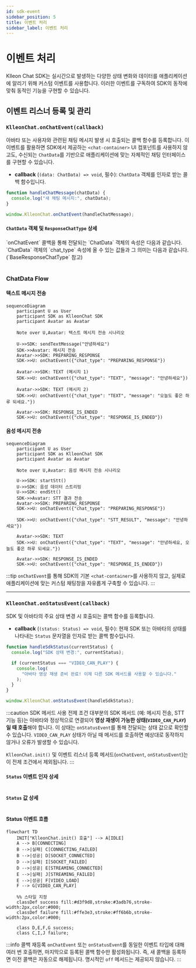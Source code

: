 ```yaml
---
id: sdk-event
sidebar_position: 5
title: 이벤트 처리
sidebar_label: 이벤트 처리
---
```



<Head>
  <title>Klleon Chat SDK 이벤트 처리 - onChatEvent, onStatusEvent 사용법</title>
  <meta
    name="description"
    content="Klleon Chat SDK에서 제공하는 onChatEvent와 onStatusEvent를 활용해 아바타 상태 변화와 채팅 메시지를 처리하는 방법을 안내합니다. VIDEO_CAN_PLAY, chat_type, status 흐름까지 상세하게 정리되어 있습니다."
  />
  <meta
    name="keywords"
    content="Klleon Chat SDK, 이벤트 처리, onChatEvent, onStatusEvent, status 이벤트, VIDEO_CAN_PLAY, 채팅 이벤트, chat_type, STATUS 흐름도, 디지털 휴먼 SDK, 클레온 SDK, 실시간 채팅 이벤트, 자바스크립트 이벤트 리스너"
  />
</Head>

# 이벤트 처리

Klleon Chat SDK는 실시간으로 발생하는 다양한 상태 변화와 데이터를 애플리케이션에 알리기 위해 커스텀 이벤트를 사용합니다. 이러한 이벤트를 구독하여 SDK의 동작에 맞춰 동적인 기능을 구현할 수 있습니다.

## 이벤트 리스너 등록 및 관리

### `KlleonChat.onChatEvent(callback)`

아바타 또는 사용자와 관련된 채팅 메시지 발생 시 호출되는 콜백 함수를 등록합니다. 이 이벤트를 활용하면 SDK에서 제공하는 `<chat-container>` UI 컴포넌트를 사용하지 않고도, 수신되는 `ChatData`를 기반으로 애플리케이션에 맞는 자체적인 채팅 인터페이스를 구현할 수 있습니다.

- **callback** (`(data: ChatData) => void`, 필수): `ChatData` 객체를 인자로 받는 콜백 함수입니다.

```javascript
function handleChatMessage(chatData) {
  console.log("새 채팅 메시지:", chatData);
}

window.KlleonChat.onChatEvent(handleChatMessage);
```

#### `ChatData` 객체 및 `ResponseChatType` 상세

<Tabs groupId="chat-data-details">
  <TabItem value="chatdata" label="ChatData 객체 속성">
    `onChatEvent` 콜백을 통해 전달되는 `ChatData` 객체의 속성은 다음과 같습니다.
    <Table columns={usage.ko.chatDataColumns} data={usage.ko.chatDataRows} />
  </TabItem>
  <TabItem value="responsetype" label="ResponseChatType 값 상세">
    `ChatData` 객체의 `chat_type` 속성에 올 수 있는 값들과 그 의미는 다음과
    같습니다. (`BaseResponseChatType` 참고)
    <Table
      columns={usage.ko.responseChatTypeValuesColumns}
      data={usage.ko.responseChatTypeValuesData}
    />
  </TabItem>
</Tabs>

### ChatData Flow

#### 텍스트 메시지 전송

```mermaid
sequenceDiagram
    participant U as User
    participant SDK as KlleonChat SDK
    participant Avatar as Avatar

    Note over U,Avatar: 텍스트 메시지 전송 시나리오

    U->>SDK: sendTextMessage("안녕하세요")
    SDK->>Avatar: 메시지 전송
    Avatar->>SDK: PREPARING_RESPONSE
    SDK->>U: onChatEvent({"chat_type": "PREPARING_RESPONSE"})

    Avatar->>SDK: TEXT (메시지 1)
    SDK->>U: onChatEvent({"chat_type": "TEXT", "message": "안녕하세요"})

    Avatar->>SDK: TEXT (메시지 2)
    SDK->>U: onChatEvent({"chat_type": "TEXT", "message": "오늘도 좋은 하루 되세요."})

    Avatar->>SDK: RESPONSE_IS_ENDED
    SDK->>U: onChatEvent({"chat_type": "RESPONSE_IS_ENDED"})
```

#### 음성 메시지 전송

```mermaid
sequenceDiagram
    participant U as User
    participant SDK as KlleonChat SDK
    participant Avatar as Avatar

    Note over U,Avatar: 음성 메시지 전송 시나리오

    U->>SDK: startStt()
    U->>SDK: 음성 데이터 스트리밍
    U->>SDK: endStt()
    SDK->>Avatar: STT 결과 전송
    Avatar->>SDK: PREPARING_RESPONSE
    SDK->>U: onChatEvent({"chat_type": "PREPARING_RESPONSE"})

    SDK->>U: onChatEvent({"chat_type": "STT_RESULT", "message": "안녕하세요"})

    Avatar->>SDK: TEXT
    SDK->>U: onChatEvent({"chat_type": "TEXT", "message": "안녕하세요, 오늘도 좋은 하루 되세요."})

    Avatar->>SDK: RESPONSE_IS_ENDED
    SDK->>U: onChatEvent({"chat_type": "RESPONSE_IS_ENDED"})
```

:::tip
`onChatEvent`를 통해 SDK의 기본 `<chat-container>`를 사용하지 않고, 실제로 애플리케이션에 맞는 커스텀 채팅창을 자유롭게 구축할 수 있습니다.
:::

---

### `KlleonChat.onStatusEvent(callback)`

SDK 및 아바타의 주요 상태 변경 시 호출되는 콜백 함수를 등록합니다.

- **callback** (`(status: Status) => void`, 필수): 현재 SDK 또는 아바타의 상태를 나타내는 `Status` 문자열을 인자로 받는 콜백 함수입니다.

```javascript
function handleSdkStatus(currentStatus) {
  console.log("SDK 상태 변경:", currentStatus);

  if (currentStatus === "VIDEO_CAN_PLAY") {
    console.log(
      "아바타 영상 재생 준비 완료! 이제 다른 SDK 메서드를 사용할 수 있습니다."
    );
  }
}

window.KlleonChat.onStatusEvent(handleSdkStatus);
```

:::caution SDK 메서드 사용 전제 조건
대부분의 SDK 메서드 (예: 메시지 전송, STT 기능 등)는 아바타와 정상적으로 연결되어 **영상 재생이 가능한 상태(`VIDEO_CAN_PLAY`)일 때 호출**해야 합니다. 이 상태는 `onStatusEvent`를 통해 전달되는 상태 값으로 확인할 수 있습니다. `VIDEO_CAN_PLAY` 상태가 아닐 때 메서드를 호출하면 예상대로 동작하지 않거나 오류가 발생할 수 있습니다.

`KlleonChat.init()` 및 이벤트 리스너 등록 메서드(`onChatEvent`, `onStatusEvent`)는 이 전제 조건에서 제외됩니다.
:::

#### `Status` 이벤트 인자 상세

<Table
  columns={usage.ko.statusEventArgumentColumns}
  data={usage.ko.statusEventArgumentRows}
/>

#### `Status` 값 상세

<Table
  columns={usage.ko.statusPossibleValuesColumns}
  data={usage.ko.statusPossibleValuesData}
/>

#### Status 이벤트 흐름

```mermaid
flowchart TD
    INIT["KlleonChat.init() 호출"] --> A[IDLE]
    A --> B[CONNECTING]
    B -->|실패| C[CONNECTING_FAILED]
    B -->|성공| D[SOCKET_CONNECTED]
    D -->|실패| I[SOCKET_FAILED]
    D -->|성공| E[STREAMING_CONNECTED]
    E -->|실패| J[STREAMING_FAILED]
    E -->|성공| F[VIDEO_LOAD]
    F --> G[VIDEO_CAN_PLAY]

    %% 스타일 지정
    classDef success fill:#d3f9d8,stroke:#3adb76,stroke-width:2px,color:#000;
    classDef failure fill:#ffe3e3,stroke:#ff6b6b,stroke-width:2px,color:#000;

    class D,E,F,G success;
    class C,I,J failure;
```

:::info 콜백 재등록
`onChatEvent` 또는 `onStatusEvent`를 동일한 이벤트 타입에 대해 여러 번 호출하면, 마지막으로 등록된 콜백 함수만 활성화됩니다. 즉, 새 콜백을 등록하면 이전 콜백은 자동으로 해제됩니다. 명시적인 `off` 메서드는 제공되지 않습니다.
:::
